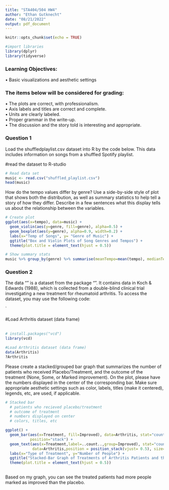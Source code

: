 ---
title: "STA404/504 HW4"
author: "Ethan Gutknecht"
date: "08/21/2022"
output: pdf_document
---

```{r setup, include=FALSE}
knitr::opts_chunk$set(echo = TRUE)

#import libraries
library(dplyr)
library(tidyverse)
```

### Learning Objectives:   
•	Basic visualizations and aesthetic settings


### The items below will be considered for grading:  
•	The plots are correct, with professionalism.  
•	Axis labels and titles are correct and complete.  
•	Units are clearly labeled.  
•	Proper grammar in the write-up.  
•	The discussion and the story told is interesting and appropriate.   


### Question 1

Load the shuffledplaylist.csv dataset into R by the code below. This data includes information on songs from a shuffled Spotify playlist.

\#read the dataset to R-studio  
\textbf{music<-read.csv("shuffled\_playlist.csv")}


```{r}
# Read data set
music <- read.csv("shuffled_playlist.csv")
head(music)
```

How do the tempo values differ by genre? Use a side-by-side style of plot that shows both the distribution, as well as summary statistics to help tell a story of how they differ. Describe in a few sentences what this display tells us about the relationship between the variables. 


```{r}
# Create plot
ggplot(aes(x=tempo), data=music) +
  geom_violin(aes(y=genre, fill=genre), alpha=0.5) +
  geom_boxplot(aes(y=genre), alpha=0.9, width=0.2) +
  labs(x="Temp of Songs", y= "Genre of Music") +
  ggtitle("Box and Violin Plots of Song Genres and Tempos") +
  theme(plot.title = element_text(hjust = 0.5))

# Show summary stats
music %>% group_by(genre) %>% summarise(meanTempo=mean(tempo), medianTemp=median(tempo))
```




### Question 2

The data "\textbf{Arthritis}" is a dataset from the package "\textbf{vcd}". It contains data in Koch & Edwards (1988), which is collected from a double-blind clinical trial investigating a new treatment for rheumatoid arthritis. To access the dataset, you may use the following code: 

`\textbf{install.packages("vcd")}  
\textbf{library(vcd)}    
\#Load Arthritis dataset (data frame)    
\textbf{data(Arthritis)}    
\textbf{?Arthritis}

```{r}
# install.packages("vcd")
library(vcd)

#Load Arthritis dataset (data frame)
data(Arthritis)
?Arthritis
```


Please create a stacked/grouped bar graph that summarizes the number of patients who received Placebo/Treatment, and the outcome of the treatment (None, Some, or Marked improvement). On the plot, please have the numbers displayed in the center of the corresponding bar. Make sure appropriate aesthetic settings such as color, labels, titles (make it centered), legends, etc, are used, if applicable.

```{r}
# Stacked bar
  # patients who recieved placebo/treatment
  # outcome of treatment
  # numbers displayed on center
  # colors, titles, etc

ggplot() +
  geom_bar(aes(x=Treatment, fill=Improved), data=Arthritis, stat="count",
           position="stack") +
  geom_text(aes(x=Treatment,label=..count..,group=Improved), stat="count", 
            data=Arthritis,position = position_stack(vjust= 0.5), size=5, vjust=-0) + 
  labs(x="Type of Treatment", y="Number of People") +
  ggtitle("Stacked-Bar Graph of Treatments of Arthritis Patients and the Outomes") +
  theme(plot.title = element_text(hjust = 0.5))
  
```

Based on my graph, you can see the treated patients had more people marked as improved than the placebo.




